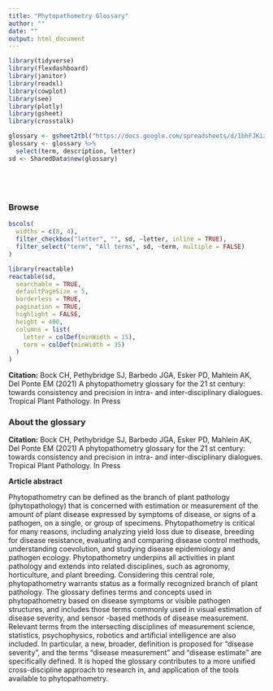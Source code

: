 ```yaml
---
title: "Phytopathometry Glossary"
author: ""
date: ""
output: html_document
---
```


```r

library(tidyverse)
library(flexdashboard)
library(janitor)
library(readxl)
library(cowplot)
library(see)
library(plotly)
library(gsheet)
library(crosstalk)

glossary <- gsheet2tbl("https://docs.google.com/spreadsheets/d/1bhFJKizExY5NIHZY2cOLvfuuPFZJAOnjTmkCLh2ylEw/edit?usp=sharing")
glossary <- glossary %>%
  select(term, description, letter)
sd <- SharedData$new(glossary)
```

<br><br>

##  {.tabset}

### Browse

```r
bscols(
  widths = c(8, 4),
  filter_checkbox("letter", "", sd, ~letter, inline = TRUE),
  filter_select("term", "All terms", sd, ~term, multiple = FALSE)
)
```


```r
library(reactable)
reactable(sd,
  searchable = TRUE,
  defaultPageSize = 5,
  borderless = TRUE,
  pagination = TRUE,
  highlight = FALSE,
  height = 400,
  columns = list(
    letter = colDef(minWidth = 15),
    term = colDef(minWidth = 35)
  )
)
```
**Citation:** Bock CH, Pethybridge SJ, Barbedo JGA, Esker PD, Mahlein AK, Del Ponte EM (2021) A phytopathometry glossary for the 21 st century: towards consistency and precision in intra- and inter-disciplinary dialogues. Tropical Plant Pathology. In Press


### About the glossary

**Citation:** Bock CH, Pethybridge SJ, Barbedo JGA, Esker PD, Mahlein AK, Del Ponte EM (2021) A phytopathometry glossary for the 21 st century: towards consistency and precision in intra- and inter-disciplinary dialogues. Tropical Plant Pathology. In Press

**Article abstract**  

Phytopathometry can be defined as the branch of plant pathology (phytopathology) that is concerned with estimation or measurement of the amount of plant disease expressed by symptoms of disease, or signs of a pathogen, on a single, or group of specimens. Phytopathometry is critical for many reasons, including analyzing yield loss due to disease, breeding for disease resistance, evaluating and comparing disease control methods, understanding coevolution, and studying disease epidemiology and pathogen ecology. Phytopathometry underpins all activities in plant pathology and extends into related disciplines, such as agronomy, horticulture, and plant breeding. Considering this central role, phytopathometry warrants status as a formally recognized branch of plant pathology. The glossary defines terms and concepts used in phytopathometry based on disease symptoms or visible pathogen structures, and includes those terms commonly used in visual estimation of disease severity, and sensor -based methods of disease measurement. Relevant terms from the intersecting disciplines of measurement science, statistics, psychophysics, robotics and artificial intelligence are also included. In particular, a new, broader, definition is proposed for “disease severity”, and the terms “disease measurement” and “disease estimate” are specifically defined. It is hoped the glossary contributes to a more unified cross-discipline approach to research in, and application of the tools available to phytopathometry.
